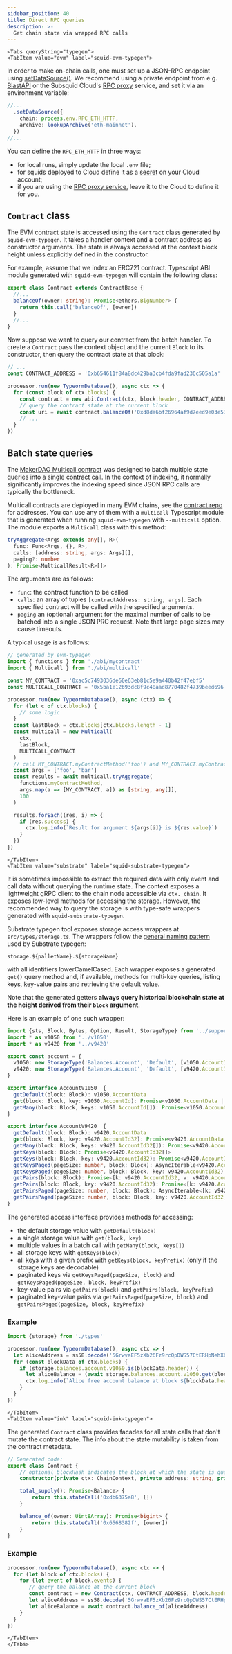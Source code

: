 ```yaml
---
sidebar_position: 40
title: Direct RPC queries
description: >-
  Get chain state via wrapped RPC calls
---
```




```mdx-code-block
<Tabs queryString="typegen">
<TabItem value="evm" label="squid-evm-typegen">
```

In order to make on-chain calls, one must set up a JSON-RPC endpoint using [setDataSource()](/sdk/reference/processors/evm-batch/general). We recommend using a private endpoint from e.g. [BlastAPI](https://blastapi.io/) or the Subsquid Cloud's [RPC proxy](/cloud/reference/rpc-proxy) service, and set it via an environment variable:

```ts
//...
  .setDataSource({
    chain: process.env.RPC_ETH_HTTP,
    archive: lookupArchive('eth-mainnet'),
  })
//...
```
You can define the `RPC_ETH_HTTP` in three ways:
 - for local runs, simply update the local `.env` file;
 - for squids deployed to Cloud define it as a [secret](/cloud/resources/env-variables) on your Cloud account;
 - if you are using the [RPC proxy service](/cloud/reference/rpc-proxy), leave it to the Cloud to define it for you.

## `Contract` class

The EVM contract state is accessed using the `Contract` class generated by `squid-evm-typegen`. It takes a handler context and a contract address as constructor arguments. The state is always accessed at the context block height unless explicitly defined in the constructor.

For example, assume that we index an ERC721 contract. Typescript ABI module generated with `squid-evm-typegen` will contain the following class:

```typescript
export class Contract extends ContractBase {
  //...
  balanceOf(owner: string): Promise<ethers.BigNumber> {
    return this.call('balanceOf', [owner])
  }
  //...
}
```
Now suppose we want to query our contract from the batch handler. To create a `Contract` pass the context object and the current `Block` to its constructor, then query the contract state at that block:
```ts
// ...
const CONTRACT_ADDRESS = '0xb654611f84a8dc429ba3cb4fda9fad236c505a1a'

processor.run(new TypeormDatabase(), async ctx => {
  for (const block of ctx.blocks) { 
    const contract = new abi.Contract(ctx, block.header, CONTRACT_ADDRESS)
    // query the contract state at the current block
    const uri = await contract.balanceOf('0xd8da6bf26964af9d7eed9e03e53415d37aa96045')
    // ...
  }
})
```

## Batch state queries

The [MakerDAO Multicall contract](https://github.com/makerdao/multicall) was designed to batch multiple state queries into a single contract call. In the context of indexing, it normally significantly improves the indexing speed since JSON RPC calls are typically the bottleneck.

Multicall contracts are deployed in many EVM chains, see the [contract repo](https://github.com/makerdao/multicall) for addresses. You can use any of them with a `multicall` Typescript module that is generated when running `squid-evm-typegen` with `--multicall` option. The module exports a `Multicall` class with this method:
```ts
tryAggregate<Args extends any[], R>(
  func: Func<Args, {}, R>,
  calls: [address: string, args: Args][],
  paging?: number
): Promise<MulticallResult<R>[]>
```
The arguments are as follows:
- `func`: the contract function to be called
- `calls`: an array of tuples `[contractAddress: string, args]`. Each specified contract will be called with the specified arguments.
- `paging` an (optional) argument for the maximal number of calls to be batched into a single JSON PRC request. Note that large page sizes may cause timeouts.

A typical usage is as follows:
```ts title="src/main.ts"
// generated by evm-typegen
import { functions } from './abi/mycontract'
import { Multicall } from './abi/multicall'

const MY_CONTRACT = '0xac5c7493036de60e63eb81c5e9a440b42f47ebf5'
const MULTICALL_CONTRACT = '0x5ba1e12693dc8f9c48aad8770482f4739beed696'

processor.run(new TypeormDatabase(), async (ctx) => {
  for (let c of ctx.blocks) {
    // some logic
  }
  const lastBlock = ctx.blocks[ctx.blocks.length - 1]
  const multicall = new Multicall(
    ctx,
    lastBlock,
    MULTICALL_CONTRACT
  )
  // call MY_CONTRACT.myContractMethod('foo') and MY_CONTRACT.myContractMethod('bar')
  const args = ['foo', 'bar']
  const results = await multicall.tryAggregate(
    functions.myContractMethod,
    args.map(a => [MY_CONTRACT, a]) as [string, any[]],
    100
  )

  results.forEach((res, i) => {
    if (res.success) {
      ctx.log.info(`Result for argument ${args[i]} is ${res.value}`)
    }
  })
})
```

```mdx-code-block
</TabItem>
<TabItem value="substrate" label="squid-substrate-typegen">
```

It is sometimes impossible to extract the required data with only event and call data without querying the runtime state.
The context exposes a lightweight gRPC client to the chain node accessible via `ctx._chain`.
It exposes low-level methods for accessing the storage. However, the recommended way to query the storage is with type-safe wrappers generated with `squid-substrate-typegen`.

Substrate typegen tool exposes storage access wrappers at `src/types/storage.ts`. The wrappers follow the [general naming pattern](../generation/#typescript-wrappers) used by Substrate typegen:
```
storage.${palletName}.${storageName}
```
with all identifiers lowerCamelCased. Each wrapper exposes a generated `get()` query method and, if available, methods for multi-key queries, listing keys, key-value pairs and retrieving the default value.

Note that the generated getters **always query historical blockchain state at the height derived from their `block` argument**.

Here is an example of one such wrapper:

```typescript title="src/types/balances/storage.ts"
import {sts, Block, Bytes, Option, Result, StorageType} from '../support'
import * as v1050 from '../v1050'
import * as v9420 from '../v9420'

export const account = {
  v1050: new StorageType('Balances.Account', 'Default', [v1050.AccountId], v1050.AccountData) as AccountV1050,
  v9420: new StorageType('Balances.Account', 'Default', [v9420.AccountId32], v9420.AccountData) as AccountV9420,
}

export interface AccountV1050  {
  getDefault(block: Block): v1050.AccountData
  get(block: Block, key: v1050.AccountId): Promise<v1050.AccountData | undefined>
  getMany(block: Block, keys: v1050.AccountId[]): Promise<v1050.AccountData | undefined[]>
}

export interface AccountV9420  {
  getDefault(block: Block): v9420.AccountData
  get(block: Block, key: v9420.AccountId32): Promise<v9420.AccountData | undefined>
  getMany(block: Block, keys: v9420.AccountId32[]): Promise<v9420.AccountData | undefined[]>
  getKeys(block: Block): Promise<v9420.AccountId32[]>
  getKeys(block: Block, key: v9420.AccountId32): Promise<v9420.AccountId32[]>
  getKeysPaged(pageSize: number, block: Block): AsyncIterable<v9420.AccountId32[]>
  getKeysPaged(pageSize: number, block: Block, key: v9420.AccountId32): AsyncIterable<v9420.AccountId32[]>
  getPairs(block: Block): Promise<[k: v9420.AccountId32, v: v9420.AccountData | undefined][]>
  getPairs(block: Block, key: v9420.AccountId32): Promise<[k: v9420.AccountId32, v: v9420.AccountData | undefined][]>
  getPairsPaged(pageSize: number, block: Block): AsyncIterable<[k: v9420.AccountId32, v: v9420.AccountData | undefined][]>
  getPairsPaged(pageSize: number, block: Block, key: v9420.AccountId32): AsyncIterable<[k: v9420.AccountId32, v: v9420.AccountData | undefined][]>
}
```

The generated access interface provides methods for accessing:

- the default storage value with `getDefault(block)`
- a single storage value with `get(block, key)`
- multiple values in a batch call with `getMany(block, keys[])`
- all storage keys with `getKeys(block)`
- all keys with a given prefix with `getKeys(block, keyPrefix)` (only if the storage keys are decodable)
- paginated keys via `getKeysPaged(pageSize, block)` and `getKeysPaged(pageSize, block, keyPrefix)`
- key-value pairs via `getPairs(block)` and `getPairs(block, keyPrefix)`
- paginated key-value pairs via `getPairsPaged(pageSize, block)` and `getPairsPaged(pageSize, block, keyPrefix)`

### Example

```typescript title="src/main.ts"
import {storage} from './types'

processor.run(new TypeormDatabase(), async ctx => {
  let aliceAddress = ss58.decode('5GrwvaEF5zXb26Fz9rcQpDWS57CtERHpNehXCPcNoHGKutQY').bytes
  for (const blockData of ctx.blocks) {
    if (storage.balances.account.v1050.is(blockData.header)) {
      let aliceBalance = (await storage.balances.account.v1050.get(blockData.header, aliceAddress))?.free
      ctx.log.info(`Alice free account balance at block ${blockData.header.height}: ${aliceBalance}`)
    }
  }
})
```

```mdx-code-block
</TabItem>
<TabItem value="ink" label="squid-ink-typegen">
```

The generated `Contract` class provides facades for all state calls that don't mutate the contract state. The info about the state mutability is taken from the contract metadata.
```ts
// Generated code:
export class Contract {
    // optional blockHash indicates the block at which the state is queried
    constructor(private ctx: ChainContext, private address: string, private blockHash?: string) { }

    total_supply(): Promise<Balance> {
        return this.stateCall('0xdb6375a8', [])
    }

    balance_of(owner: Uint8Array): Promise<bigint> {
        return this.stateCall('0x6568382f', [owner])
    }
}
```

### Example

```ts
processor.run(new TypeormDatabase(), async ctx => {
  for (let block of ctx.blocks) {
    for (let event of block.events) {
       // query the balance at the current block
       const contract = new Contract(ctx, CONTRACT_ADDRESS, block.header.hash)
       let aliceAddress = ss58.decode('5GrwvaEF5zXb26Fz9rcQpDWS57CtERHpNehXCPcNoHGKutQY').bytes
       let aliceBalance = await contract.balance_of(aliceAddress)
    }
  }
})
```

```mdx-code-block
</TabItem>
</Tabs>
```
